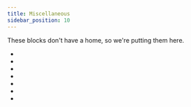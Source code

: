 ```yaml
---
title: Miscellaneous
sidebar_position: 10
---
```


These blocks don't have a home, so we're putting them here.

- <McItem slug="techreborn:nuke"/>
- <McItem slug="techreborn:alarm"/>
- <McItem slug="techreborn:player_detector"/>
- <McItem slug="techreborn:industrial_chunkloader"/>
- <McItem slug="techreborn:fusion_coil" />
- <McItem slug="techreborn:charge_o_mat"/>
- <McItem slug="techreborn:storage_buffer"/>
